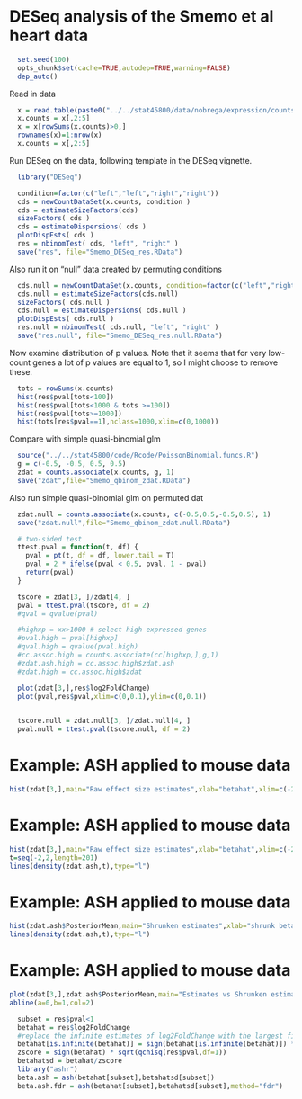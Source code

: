 DESeq analysis of the Smemo et al heart data
========================================================

```r
  set.seed(100)
  opts_chunk$set(cache=TRUE,autodep=TRUE,warning=FALSE)
  dep_auto()
```

Read in data
```r
  x = read.table(paste0("../../stat45800/data/nobrega/expression/counts.txt"), header = TRUE)
  x.counts = x[,2:5]
  x = x[rowSums(x.counts)>0,]
  rownames(x)=1:nrow(x)
  x.counts = x[,2:5]
```

Run DESeq on the data, following template in the DESeq vignette.
```r
  library("DESeq")

  condition=factor(c("left","left","right","right"))
  cds = newCountDataSet(x.counts, condition )
  cds = estimateSizeFactors(cds)
  sizeFactors( cds )
  cds = estimateDispersions( cds )
  plotDispEsts( cds )
  res = nbinomTest( cds, "left", "right" )
  save("res", file="Smemo_DESeq_res.RData")
```

Also run it on "null" data created by permuting conditions
```r
  cds.null = newCountDataSet(x.counts, condition=factor(c("left","right","left","right")))
  cds.null = estimateSizeFactors(cds.null)
  sizeFactors( cds.null )
  cds.null = estimateDispersions( cds.null )
  plotDispEsts( cds.null )
  res.null = nbinomTest( cds.null, "left", "right" )
  save("res.null", file="Smemo_DESeq_res.null.RData")
```


Now examine distribution of p values. Note that it seems that for very low-count genes a lot of 
p values are equal to 1, so I might choose to remove these.
```r
  tots = rowSums(x.counts)
  hist(res$pval[tots<100])
  hist(res$pval[tots<1000 & tots >=100])
  hist(res$pval[tots>=1000])
  hist(tots[res$pval==1],nclass=1000,xlim=c(0,1000))
```

Compare with simple quasi-binomial glm
```r
  source("../../stat45800/code/Rcode/PoissonBinomial.funcs.R")  
  g = c(-0.5, -0.5, 0.5, 0.5)
  zdat = counts.associate(x.counts, g, 1)
  save("zdat",file="Smemo_qbinom_zdat.RData")
```

Also run simple quasi-binomial glm on permuted dat
```r
  zdat.null = counts.associate(x.counts, c(-0.5,0.5,-0.5,0.5), 1)
  save("zdat.null",file="Smemo_qbinom_zdat.null.RData")
```


```r
  # two-sided test
  ttest.pval = function(t, df) {
    pval = pt(t, df = df, lower.tail = T)
    pval = 2 * ifelse(pval < 0.5, pval, 1 - pval)
    return(pval)
  }

  tscore = zdat[3, ]/zdat[4, ]
  pval = ttest.pval(tscore, df = 2)
  #qval = qvalue(pval)

  #highxp = xx>1000 # select high expressed genes
  #pval.high = pval[highxp]
  #qval.high = qvalue(pval.high)
  #cc.assoc.high = counts.associate(cc[highxp,],g,1)
  #zdat.ash.high = cc.assoc.high$zdat.ash
  #zdat.high = cc.assoc.high$zdat
```

```r
  plot(zdat[3,],res$log2FoldChange)
  plot(pval,res$pval,xlim=c(0,0.1),ylim=c(0,0.1))
  
```

```r
  tscore.null = zdat.null[3, ]/zdat.null[4, ]
  pval.null = ttest.pval(tscore.null, df = 2)
```

# Example: ASH applied to mouse data

```r
hist(zdat[3,],main="Raw effect size estimates",xlab="betahat",xlim=c(-2,2),prob=T,ylim=c(0,3))
```

# Example: ASH applied to mouse data

```r
hist(zdat[3,],main="Raw effect size estimates",xlab="betahat",xlim=c(-2,2),prob=T,ylim=c(0,3))
t=seq(-2,2,length=201)
lines(density(zdat.ash,t),type="l")
```

# Example: ASH applied to mouse data

```r
hist(zdat.ash$PosteriorMean,main="Shrunken estimates",xlab="shrunk betahat",prob=T)
lines(density(zdat.ash,t),type="l")
```

# Example: ASH applied to mouse data

```r
plot(zdat[3,],zdat.ash$PosteriorMean,main="Estimates vs Shrunken estimates",xlab="betahat",ylab="shrunk betahat",xlim=c(-2,2),prob=T)
abline(a=0,b=1,col=2)
```

```r
  subset = res$pval<1
  betahat = res$log2FoldChange
  #replace the infinite estimates of log2FoldChange with the largest finite fold change
  betahat[is.infinite(betahat)] = sign(betahat[is.infinite(betahat)]) * max(abs(betahat[is.finite(betahat)]))
  zscore = sign(betahat) * sqrt(qchisq(res$pval,df=1))
  betahatsd = betahat/zscore
  library("ashr")
  beta.ash = ash(betahat[subset],betahatsd[subset])
  beta.ash.fdr = ash(betahat[subset],betahatsd[subset],method="fdr")
```

